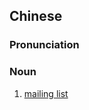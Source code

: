 {{also|邮寄名单}}
==Chinese==
{{zh-forms|s=邮寄名单|type=22}}

===Pronunciation===
{{zh-pron
|m=yóujì míngdān
|c=jau4 gei3 ming4 daan1
|cat=n
}}

===Noun===
{{zh-noun}}

# {{lb|zh|Internet|marketing}} [[mailing list]]